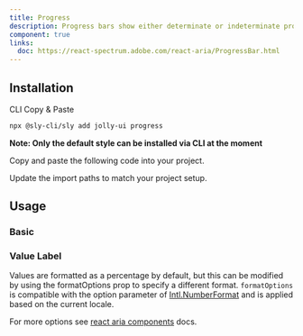```yaml
---
title: Progress
description: Progress bars show either determinate or indeterminate progress of an operation over time.
component: true
links:
  doc: https://react-spectrum.adobe.com/react-aria/ProgressBar.html
---
```


<ComponentPreview name="progress-demo" />

## Installation

<Tabs defaultValue="cli">

<TabsList>
  <TabsTrigger value="cli">CLI</TabsTrigger>
  <TabsTrigger value="manual">Copy & Paste</TabsTrigger>
</TabsList>

<TabsContent value="cli">

```bash
npx @sly-cli/sly add jolly-ui progress
```

**Note: Only the default style can be installed via CLI at the moment**

</TabsContent>

<TabsContent value="manual">

<Steps>

<Step>Copy and paste the following code into your project.</Step>

<ComponentSource name="progress" />

<Step>Update the import paths to match your project setup.</Step>

</Steps>

</TabsContent>

</Tabs>

## Usage

### Basic

<ComponentPreview name="progress-demo" />

### Value Label

Values are formatted as a percentage by default, but this can be modified by using the formatOptions prop to specify a different format.
`formatOptions` is compatible with the option parameter of [Intl.NumberFormat](https://developer.mozilla.org/en-US/docs/Web/JavaScript/Reference/Global_Objects/NumberFormat) and is applied based on the current locale.

For more options see [react aria components](https://react-spectrum.adobe.com/react-aria/ProgressBar.html#labeling) docs.

<ComponentPreview name="progress-value" />
